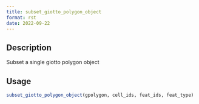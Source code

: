 ```yaml
--- 
title: subset_giotto_polygon_object 
format: rst 
date: 2022-09-22 
--- 
```


## Description

Subset a single giotto polygon object


## Usage

```r
subset_giotto_polygon_object(gpolygon, cell_ids, feat_ids, feat_type)
```


